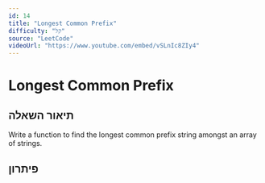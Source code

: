 ```yaml
---
id: 14
title: "Longest Common Prefix"
difficulty: "קל"
source: "LeetCode"
videoUrl: "https://www.youtube.com/embed/vSLnIc8ZIy4"
---
```


# Longest Common Prefix

## תיאור השאלה

Write a function to find the longest common prefix string amongst an array of strings.

## פיתרון


